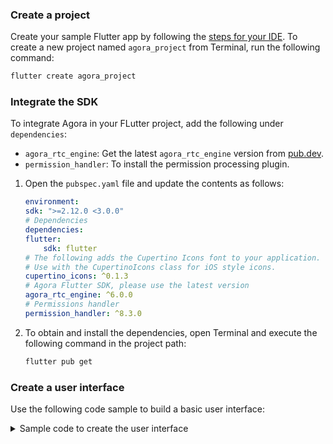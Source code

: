 
<PlatformWrapper platform = "flutter">

### Create a project

Create your sample Flutter app by following the [steps for your IDE](https://docs.flutter.dev/get-started/test-drive?tab=vscode#create-app). To create a new project named `agora_project` from Terminal, run the following command:

```bash
flutter create agora_project
```

### Integrate the SDK

To integrate Agora <Vpd k="SDK" /> in your FLutter project, add the following under `dependencies`:

* `agora_rtc_engine`: Get the latest `agora_rtc_engine` version from [pub.dev](https://pub.dev/packages/agora_rtc_engine).
* `permission_handler`: To install the permission processing plugin.

1. Open the `pubspec.yaml` file and update the contents as follows:

    ```yaml
    environment:
    sdk: ">=2.12.0 <3.0.0"
    # Dependencies
    dependencies:
    flutter:
        sdk: flutter
    # The following adds the Cupertino Icons font to your application.
    # Use with the CupertinoIcons class for iOS style icons.
    cupertino_icons: ^0.1.3
    # Agora Flutter SDK, please use the latest version 
    agora_rtc_engine: ^6.0.0
    # Permissions handler 
    permission_handler: ^8.3.0
    ```

1. To obtain and install the dependencies, open Terminal and execute the following command in the project path:

    ```bash
    flutter pub get
    ```

### Create a user interface

Use the following code sample to build a basic user interface:

<details>
<summary>Sample code to create the user interface</summary>
<ProductWrapper notAllowed="voice-calling">

<CodeBlock language="dart" showLineNumbers>
{`// Build UI to display local view and remote view
@override
Widget build(BuildContext context) {
  return MaterialApp(
    home: Scaffold(
      appBar: AppBar(
        title: const Text('Agora Video Call'),
      ),
      body: Stack(
        children: [
          Center(
            child: _remoteVideo(),
          ),
          Align(
            alignment: Alignment.topLeft,
            child: SizedBox(
              width: 100,
              height: 150,
              child: Center(
                child: _localUserJoined
                    ? AgoraVideoView(
                        controller: VideoViewController(
                          rtcEngine: _engine,
                          canvas: const VideoCanvas(uid: 0),
                        ),
                      )
                    : const CircularProgressIndicator(),
              ),
            ),
          ),
        ],
      ),
    ),
  );
}`}
</CodeBlock>
</ProductWrapper>
<ProductWrapper product="voice-calling">

<CodeBlock language="dart" showLineNumbers>
{`// Build UI
@override
Widget build(BuildContext context) {
  return MaterialApp(
    title: 'Agora Voice Call',
    home: Scaffold(
      appBar: AppBar(
        title: Text('Agora Voice Call'),
      ),
      body: Center(
        child: Text('Have a voice call!'),
      ),
    ),
  );
}`}
</CodeBlock>
</ProductWrapper>
</details>
</PlatformWrapper>